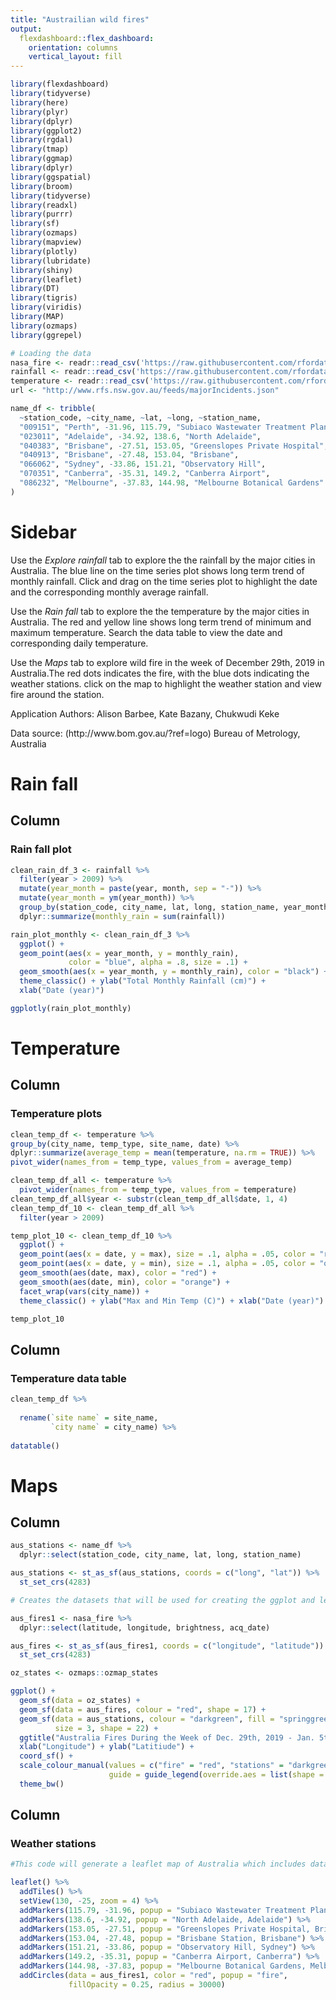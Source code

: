 ```yaml
---
title: "Austrailian wild fires"
output: 
  flexdashboard::flex_dashboard:
    orientation: columns
    vertical_layout: fill
---
```


```r
library(flexdashboard)
library(tidyverse)
library(here)
library(plyr)
library(dplyr)
library(ggplot2)
library(rgdal)
library(tmap)
library(ggmap)
library(dplyr)
library(ggspatial)
library(broom)
library(tidyverse)
library(readxl)
library(purrr)
library(sf)
library(ozmaps)
library(mapview)
library(plotly)
library(lubridate)
library(shiny)
library(leaflet)
library(DT)
library(tigris)
library(viridis)
library(MAP)
library(ozmaps)
library(ggrepel)

# Loading the data
nasa_fire <- readr::read_csv('https://raw.githubusercontent.com/rfordatascience/tidytuesday/master/data/2020/2020-01-07/MODIS_C6_Australia_and_New_Zealand_7d.csv')
rainfall <- readr::read_csv('https://raw.githubusercontent.com/rfordatascience/tidytuesday/master/data/2020/2020-01-07/rainfall.csv')
temperature <- readr::read_csv('https://raw.githubusercontent.com/rfordatascience/tidytuesday/master/data/2020/2020-01-07/temperature.csv')
url <- "http://www.rfs.nsw.gov.au/feeds/majorIncidents.json"

name_df <- tribble(
  ~station_code, ~city_name, ~lat, ~long, ~station_name,
  "009151", "Perth", -31.96, 115.79, "Subiaco Wastewater Treatment Plant",
  "023011", "Adelaide", -34.92, 138.6, "North Adelaide",
  "040383", "Brisbane", -27.51, 153.05, "Greenslopes Private Hospital",
  "040913", "Brisbane", -27.48, 153.04, "Brisbane",
  "066062", "Sydney", -33.86, 151.21, "Observatory Hill",
  "070351", "Canberra", -35.31, 149.2, "Canberra Airport",
  "086232", "Melbourne", -37.83, 144.98, "Melbourne Botanical Gardens"
)
```


Sidebar {.sidebar}
======================================================================
Use the _Explore rainfall_ tab to explore the the rainfall by the major cities in Australia. The blue line on the time series plot shows long term trend of monthly rainfall. Click and drag on the time series plot to highlight the date and the corresponding monthly average rainfall. 

Use the _Rain fall_ tab to explore the the temperature by the major cities in Australia. The red and yellow line shows long term trend of minimum and maximum temperature. Search the data table to view the date and corresponding daily temperature.

Use the _Maps_ tab to explore wild fire in the week of December 29th, 2019 in Australia.The red dots indicates the fire, with the blue dots indicating the weather stations. click on the map to highlight the weather station and view fire around the station.


Application Authors: Alison Barbee, Kate Bazany, Chukwudi Keke


Data source: (http://www.bom.gov.au/?ref=logo) Bureau of Metrology, Australia



Rain fall
=====================================================================

Column
----------------------------------------------------------------------

### Rain fall plot

```r
clean_rain_df_3 <- rainfall %>%
  filter(year > 2009) %>%
  mutate(year_month = paste(year, month, sep = "-")) %>%
  mutate(year_month = ym(year_month)) %>%
  group_by(station_code, city_name, lat, long, station_name, year_month) %>%
  dplyr::summarize(monthly_rain = sum(rainfall)) 

rain_plot_monthly <- clean_rain_df_3 %>%
  ggplot() +
  geom_point(aes(x = year_month, y = monthly_rain), 
             color = "blue", alpha = .8, size = .1) + 
  geom_smooth(aes(x = year_month, y = monthly_rain), color = "black") + facet_wrap(vars(city_name)) +
  theme_classic() + ylab("Total Monthly Rainfall (cm)") + 
  xlab("Date (year)")

ggplotly(rain_plot_monthly)
```

Temperature
============================================================================

Column {data-width=500}
----------------------------------------------------------------------

### Temperature plots

```r
clean_temp_df <- temperature %>%
group_by(city_name, temp_type, site_name, date) %>%
dplyr::summarize(average_temp = mean(temperature, na.rm = TRUE)) %>%
pivot_wider(names_from = temp_type, values_from = average_temp)

clean_temp_df_all <- temperature %>% 
  pivot_wider(names_from = temp_type, values_from = temperature)
clean_temp_df_all$year <- substr(clean_temp_df_all$date, 1, 4)
clean_temp_df_10 <- clean_temp_df_all %>%
  filter(year > 2009)

temp_plot_10 <- clean_temp_df_10 %>%
  ggplot() +
  geom_point(aes(x = date, y = max), size = .1, alpha = .05, color = "red") +
  geom_point(aes(x = date, y = min), size = .1, alpha = .05, color = "orange") +
  geom_smooth(aes(date, max), color = "red") +
  geom_smooth(aes(date, min), color = "orange") +
  facet_wrap(vars(city_name)) +
  theme_classic() + ylab("Max and Min Temp (C)") + xlab("Date (year)")

temp_plot_10
```

Column {data-width=350}
----------------------------------------------------------------------

### Temperature data table 
```r
clean_temp_df %>%
  
  rename(`site name` = site_name,
         `city name` = city_name) %>%
  
datatable()
```


Maps
============================================================================

Column {data-width=350}
----------------------------------------------------------------------
```r
aus_stations <- name_df %>%
  dplyr::select(station_code, city_name, lat, long, station_name)

aus_stations <- st_as_sf(aus_stations, coords = c("long", "lat")) %>%
  st_set_crs(4283)

# Creates the datasets that will be used for creating the ggplot and leaflet maps

aus_fires1 <- nasa_fire %>%
  dplyr::select(latitude, longitude, brightness, acq_date)

aus_fires <- st_as_sf(aus_fires1, coords = c("longitude", "latitude")) %>%
  st_set_crs(4283)

oz_states <- ozmaps::ozmap_states

ggplot() + 
  geom_sf(data = oz_states) + 
  geom_sf(data = aus_fires, colour = "red", shape = 17) +
  geom_sf(data = aus_stations, colour = "darkgreen", fill = "springgreen", 
          size = 3, shape = 22) + 
  ggtitle("Australia Fires During the Week of Dec. 29th, 2019 - Jan. 5th, 2020") +
  xlab("Longitude") + ylab("Latitiude") +
  coord_sf() +
  scale_colour_manual(values = c("fire" = "red", "stations" = "darkgreen"), name = NULL,
                      guide = guide_legend(override.aes = list(shape = c(17, 22)))) +
  theme_bw()
```

Column {data-width=650}
----------------------------------------------------------------------

### Weather stations

```r
#This code will generate a leaflet map of Australia which includes data points of all fires within a week as well as the weather stations

leaflet() %>% 
  addTiles() %>% 
  setView(130, -25, zoom = 4) %>%
  addMarkers(115.79, -31.96, popup = "Subiaco Wastewater Treatment Plant, Perth") %>%
  addMarkers(138.6, -34.92, popup = "North Adelaide, Adelaide") %>%
  addMarkers(153.05, -27.51, popup = "Greenslopes Private Hospital, Brisbane") %>%
  addMarkers(153.04, -27.48, popup = "Brisbane Station, Brisbane") %>%
  addMarkers(151.21, -33.86, popup = "Observatory Hill, Sydney") %>%
  addMarkers(149.2, -35.31, popup = "Canberra Airport, Canberra") %>%
  addMarkers(144.98, -37.83, popup = "Melbourne Botanical Gardens, Melbourne") %>%
  addCircles(data = aus_fires1, color = "red", popup = "fire",
             fillOpacity = 0.25, radius = 30000) 
  
```